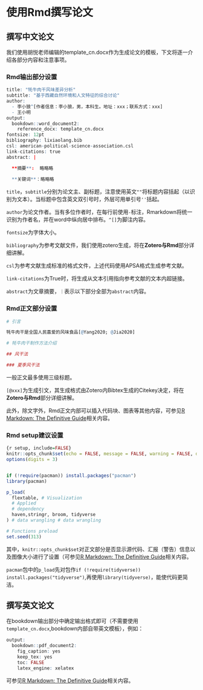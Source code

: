 # 使用Rmd撰写论文

## 撰写中文论文

我们使用胡悦老师编辑的template_cn.docx作为生成论文的模板，下文将逐一介绍各部分内容和注意事项。

### Rmd输出部分设置

```r
title: "牦牛肉干风味差异分析"
subtitle: "基于西藏自然环境和人文特征的综合讨论"
author:  
  - 李小狼^[作者信息：李小狼，男，本科生。地址：xxx；联系方式：xxx]
  - 王小明
output: 
  bookdown::word_document2:
    reference_docx: template_cn.docx
fontsize: 12pt
bibliography: lixiaolang.bib
csl: american-political-science-association.csl
link-citations: true
abstract: |

  **摘要**:  略略略
  
  **关键词**：略略略
```

`title`，`subtitle`分别为论文主、副标题，注意使用英文`""`将标题内容括起（以识别为文本）。当标题中包含英文双引号时，外层可用单引号`''`括起。

`author`为论文作者。当有多位作者时，在每行前使用`-`标注，Rmarkdown将统一识别为作者名，并在word中纵向居中排布。`^[]`为脚注内容。

`fontsize`为字体大小。

`bibliography`为参考文献文件，我们使用zotero生成，将在**Zotero与Rmd**部分详细讲解。

`csl`为参考文献生成标准的格式文件，上述代码使用APSA格式生成参考文献。

`link-citations`为True时，将生成从文本引用指向参考文献的文本内超链接。

`abstract`为文章摘要，`｜`表示以下部分全部为`abstract`内容。

### Rmd正文部分设置
```r
# 引言

牦牛肉干是全国人民喜爱的风味食品[@Yang2020; @Jia2020]

# 牦牛肉干制作方法介绍

## 风干法

### 夏季风干法
```

一般正文最多使用三级标题。

`[@xxx]`为生成引文，其生成格式由Zotero内Bibtex生成的Citekey决定，将在**Zotero与Rmd**部分详细讲解。

此外，除文字外，Rmd正文内部可以插入代码块、图表等其他内容，可参见[R Markdown: The Definitive Guide](https://bookdown.org/yihui/rmarkdown/r-code.html)相关内容。

### Rmd setup建议设置

```r
{r setup, include=FALSE}
knitr::opts_chunk$set(echo = FALSE, message = FALSE, warning = FALSE, dpi = 300)
options(digits = 3)


if (!require(pacman)) install.packages("pacman")
library(pacman)

p_load(
  flextable, # Visualization
  # Applied
  # dependency
  haven,stringr, broom, tidyverse
) # data wrangling # data wrangling

# Functions preload
set.seed(313)
```

其中，`knitr::opts_chunk$set`对正文部分是否显示源代码、汇报（警告）信息以及图像大小进行了设置（可参见[R Markdown: The Definitive Guide](https://bookdown.org/yihui/rmarkdown/r-code.html)相关内容。

`pacman`包中的`p_load`先对包作`if (!require(tidyverse)) install.packages("tidyverse")`,再使用`library(tidyverse)`，能使代码更简洁。

##  撰写英文论文

在bookdown输出部分中确定输出格式即可（不需要使用`template_cn.docx`,bookdown内部自带英文模板），例如：
```r
output:
  bookdown::pdf_document2:
    fig_caption: yes
    keep_tex: yes
    toc: FALSE
    latex_engine: xelatex
```

可参见[R Markdown: The Definitive Guide](https://bookdown.org/yihui/bookdown/output-formats.html)相关内容。
